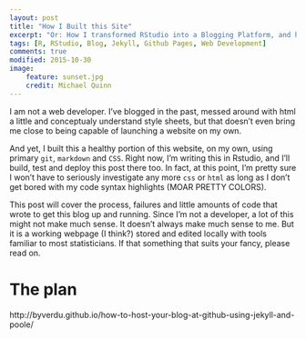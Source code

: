 ```yaml
---
layout: post
title: "How I Built this Site"
excerpt: "Or: How I transformed RStudio into a Blogging Platform, and how you can too!"
tags: [R, RStudio, Blog, Jekyll, Github Pages, Web Development]
comments: true
modified: 2015-10-30
image: 
    feature: sunset.jpg
    credit: Michael Quinn
---
```


I am not a web developer. I've blogged in the past, messed around with html a little and conceptualy understand style sheets, but that doesn't even bring me close to being capable of launching a website on my own. 

And yet, I built this a healthy portion of this website, on my own, using primary `git`, `markdown` and `CSS`. Right now, I'm writing this in Rstudio, and I'll build, test and deploy this post there too. In fact, at this point, I'm pretty sure I won't have to seriously investigate any more `css` or `html` as long as I don't get bored with my code syntax highlights (MOAR PRETTY COLORS).

This post will cover the process, failures and little amounts of code that wrote to get this blog up and running. Since I'm not a developer, a lot of this might not make much sense. It doesn't always make much sense to me. But it is a working webpage (I think?) stored and edited locally with tools familiar to most statisticians. If that something that suits your fancy, please read on.

# The plan

http://byverdu.github.io/how-to-host-your-blog-at-github-using-jekyll-and-poole/
